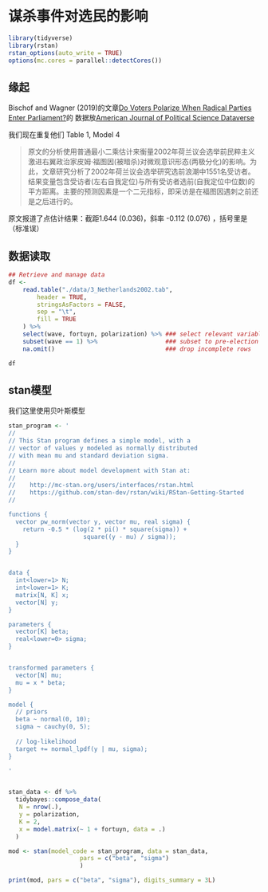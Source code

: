 # 谋杀事件对选民的影响 {#voters-polarize}

```r
library(tidyverse)
library(rstan)
rstan_options(auto_write = TRUE)
options(mc.cores = parallel::detectCores()) 
```





## 缘起

Bischof and Wagner (2019)的文章[Do Voters Polarize When Radical Parties Enter Parliament?](https://onlinelibrary.wiley.com/doi/abs/10.1111/ajps.12449)的
数据放[American Journal of Political Science Dataverse](https://dataverse.harvard.edu/dataset.xhtml?persistentId=doi:10.7910/DVN/DZ1NFG)

我们现在重复他们 Table 1, Model 4


> 原文的分析使用普通最小二乘估计来衡量2002年荷兰议会选举前民粹主义激进右翼政治家皮姆·福图因(被暗杀)对微观意识形态(两极分化)的影响。为此，文章研究分析了2002年荷兰议会选举研究选前浪潮中1551名受访者。结果变量包含受访者(左右自我定位)与所有受访者选前(自我定位中位数)的平方距离。主要的预测因素是一个二元指标，即采访是在福图因遇刺之前还是之后进行的。


原文报道了点估计结果：截距1.644 (0.036)，斜率 -0.112 (0.076) ，括号里是（标准误）



## 数据读取

```r
## Retrieve and manage data
df <-
	read.table("./data/3_Netherlands2002.tab",
		header = TRUE,
		stringsAsFactors = FALSE,
		sep = "\t",
		fill = TRUE
	) %>% 
	select(wave, fortuyn, polarization) %>% ### select relevant variables
	subset(wave == 1) %>%                   ### subset to pre-election wave
	na.omit()                               ### drop incomplete rows

df
```





## stan模型

我们这里使用贝叶斯模型

```r
stan_program <- '
//
// This Stan program defines a simple model, with a
// vector of values y modeled as normally distributed
// with mean mu and standard deviation sigma.
//
// Learn more about model development with Stan at:
//
//    http://mc-stan.org/users/interfaces/rstan.html
//    https://github.com/stan-dev/rstan/wiki/RStan-Getting-Started
//

functions {
  vector pw_norm(vector y, vector mu, real sigma) {
    return -0.5 * (log(2 * pi() * square(sigma)) + 
                     square((y - mu) / sigma));
  }
}


data {
  int<lower=1> N;             
  int<lower=1> K;             
  matrix[N, K] x;               
  vector[N] y;                 
}

parameters {
  vector[K] beta;      
  real<lower=0> sigma; 
}


transformed parameters {
  vector[N] mu;  
  mu = x * beta; 
}

model {
  // priors
  beta ~ normal(0, 10);  
  sigma ~ cauchy(0, 5);  
  
  // log-likelihood
  target += normal_lpdf(y | mu, sigma);
}

'


stan_data <- df %>%
  tidybayes::compose_data(
   N = nrow(.),
   y = polarization,
   K = 2,
   x = model.matrix(~ 1 + fortuyn, data = .)
  )

mod <- stan(model_code = stan_program, data = stan_data,            
				    pars = c("beta", "sigma")
				    )
```




```r
print(mod, pars = c("beta", "sigma"), digits_summary = 3L)
```



